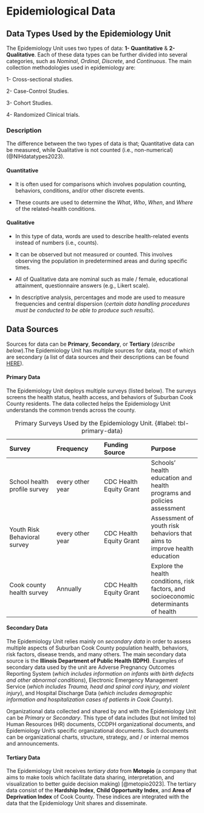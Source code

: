 # Epidemiological Data {.unnumbered}

## Data Types Used by the Epidemiology Unit

The Epidemiology Unit uses two types of data: **1- Quantitative** & **2- Qualitative**. Each of these data types can be further divided into several categories, such as *Nominal*, *Ordinal*, *Discrete*, and *Continuous*. The main collection methodologies used in epidemiology are:

1- Cross-sectional studies.

2- Case-Control Studies.

3- Cohort Studies.

4- Randomized Clinical trials.

### Description

The difference between the two types of data is that; Quantitative data can be measured, while Qualitative is not counted (i.e., non-numerical) (@NIHdatatypes2023).

#### Quantitative

-   It is often used for comparisons which involves population counting, behaviors, conditions, and/or other discrete events.

-   These counts are used to determine the *What*, *Who*, *When*, and *Where* of the related-health conditions.

#### Qualitative

-   In this type of data, words are used to describe health-related events instead of numbers (i.e., counts).

-   It can be observed but not measured or counted. This involves observing the population in predetermined areas and during specific times.

-   All of Qualitative data are nominal such as male / female, educational attainment, questionnaire answers (e.g., Likert scale).

-   In descriptive analysis, percentages and mode are used to measure frequencies and central dispersion (*certain data handling procedures must be conducted to be able to produce such results*).

## Data Sources

Sources for data can be **Primary**, **Secondary**, or **Tertiary** (*describe below*).The Epidemiology Unit has multiple sources for data, most of which are secondary (a list of data sources and their descriptions can be found [HERE](https://cchhs1-my.sharepoint.com/:w:/r/personal/alfreda_holloway_cookcountyhhs_org/_layouts/15/Doc.aspx?sourcedoc=%7BF789086B-BD90-4C89-A59A-6373B3AEE1B0%7D&file=Data%20Sources%20Description%20draft.docx&action=default&mobileredirect=true)).

#### Primary Data

The Epidemiology Unit deploys multiple surveys (listed below). The surveys screens the health status, health access, and behaviors of Suburban Cook County residents. The data collected helps the Epidemiology Unit understands the common trends across the county.

|**Survey**|**Frequency**|**Funding Source**|**Purpose**|
|:-|:-|:-|:-|
|School health profile survey|every other year|CDC Health Equity Grant|Schools' health education and health programs and policies assessment|
|Youth Risk Behavioral survey|every other year|CDC Health Equity Grant|Assessment of youth risk behaviors that aims to improve health education|
|Cook county health survey|Annually|CDC Health Equity Grant|Explore the health conditions, risk factors, and socioeconomic determinants of health|

: Primary Surveys Used by the Epidemiology Unit. {#label: tbl-primary-data}

#### Secondary Data

The Epidemiology Unit relies mainly on *secondary data* in order to assess multiple aspects of Suburban Cook County population health, behaviors, risk factors, disease trends, and many others. The main secondary data source is the **Illinois Department of Public Health (IDPH)**. Examples of secondary data used by the unit are Adverse Pregnancy Outcomes Reporting System (*which includes information on infants with birth defects and other abnormal conditions*), Electronic Emergency Management Service (*which includes Trauma, head and spinal cord injury, and violent injury*), and Hospital Discharge Data (*which includes demographic information and hospitalization cases of patients in Cook County*).

Organizational data collected and shared by and with the Epidemiology Unit can be *Primary* or *Secondary*. This type of data includes (but not limited to) Human Resources (HR) documents, CCDPH organizational documents, and Epidemiology Unit's specific organizational documents. Such documents can be organizational charts, structure, strategy, and / or internal memos and announcements.

#### Tertiary Data

The Epidemiology Unit receives *tertiary data* from **Metopio** (a company that aims to make tools which facilitate data sharing, interpretation, and visualization to better guide decision making) [@metopio2023]. The tertiary data consist of the **Hardship Index**, **Child Opportunity Index**, and **Area of Deprivation Index** of Cook County. These indices are integrated with the data that the Epidemiology Unit shares and disseminate.
